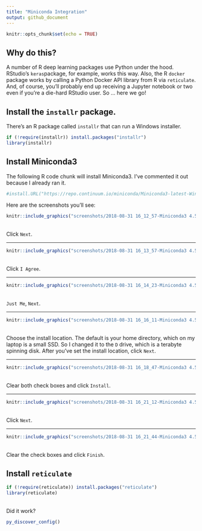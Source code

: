 ```yaml
---
title: "Miniconda Integration"
output: github_document
---
```


```r
knitr::opts_chunk$set(echo = TRUE)
```

## Why do this?

A number of R deep learning packages use Python under the hood. RStudio's `keras`package, for example, works this way. Also, the R `docker` package works by calling a Python Docker API library from R via `reticulate`. And, of course, you'll probably end up receiving a Jupyter notebook or two even if you're a die-hard RStudio user. So ... here we go!

## Install the `installr` package.
There's an R package called `installr` that can run a Windows installer.
```r
if (!require(installr)) install.packages("installr")
library(installr)
```

## Install Miniconda3
The following R code chunk will install Miniconda3. I've commented it out because I already ran it.

```r
#install.URL("https://repo.continuum.io/miniconda/Miniconda3-latest-Windows-x86_64.exe")
```

Here are the screenshots you'll see:

```r
knitr::include_graphics("screenshots/2018-08-31 16_12_57-Miniconda3 4.5.4 (64-bit) Setup.png")
```
<br>Click `Next`.

***

```r
knitr::include_graphics("screenshots/2018-08-31 16_13_57-Miniconda3 4.5.4 (64-bit) Setup.png")
```
<br>Click `I Agree`.

***

```r
knitr::include_graphics("screenshots/2018-08-31 16_14_23-Miniconda3 4.5.4 (64-bit) Setup.png")
```
<br>`Just Me`, `Next`.

***

```r
knitr::include_graphics("screenshots/2018-08-31 16_16_11-Miniconda3 4.5.4 (64-bit) Setup.png")
```
<br>Choose the install location. The default is your home directory, which on my laptop is a small SSD. So I changed it to the `D` drive, which is a terabyte spinning disk. After you've set the install location, click `Next`.

***

```r
knitr::include_graphics("screenshots/2018-08-31 16_18_47-Miniconda3 4.5.4 (64-bit) Setup.png")
```
<br>Clear both check boxes and click `Install`.

***

```r
knitr::include_graphics("screenshots/2018-08-31 16_21_12-Miniconda3 4.5.4 (64-bit) Setup.png")
```
<br>Click `Next`.

***

```r
knitr::include_graphics("screenshots/2018-08-31 16_21_44-Miniconda3 4.5.4 (64-bit) Setup.png")
```
<br>Clear the check boxes and click `Finish`.

## Install `reticulate`
```r
if (!require(reticulate)) install.packages("reticulate")
library(reticulate)
```
<br>Did it work?
```r
py_discover_config()
```

